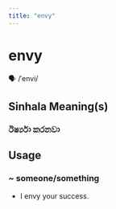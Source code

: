 ```yaml
---
title: "envy"
---
```


# envy

🗣️ /ˈenvi/

## Sinhala Meaning(s)

### ඊර්ෂ්‍යා කරනවා

## Usage

### ~ someone/something

- I envy your success.


